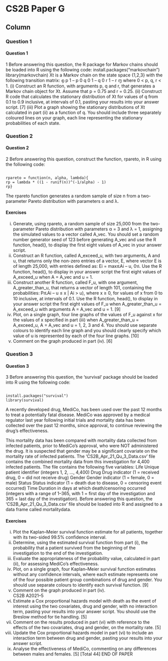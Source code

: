 
CS2B Paper G {data-navmenu="R for Risk Modelling and Survival Analysis"}
==============================================================

Column
--------------------------------

### Question 1

<h4>Question 1</h4>


1 Before answering this question, the R package for Markov chains should be loaded 
into R using the following code: 
install.packages("markovchain") 
library(markovchain)
Xt is a Markov chain on the state space {1,2,3} with the following transition matrix: 
൭
p 1 – p 0
q 0 1 – q
0 r 1 – r
൱
where 0 < p, q, r < 1. 
(i) Construct an R function, with arguments p, q and r, that generates a Markov 
chain object for Xt. 
 Assume that p = 0.75 and r = 0.25. 
(ii) Construct R code that calculates the stationary distribution of Xt for values of 
q from 0.1 to 0.9 inclusive, at intervals of 0.1, pasting your results into your 
answer script. [7] 
(iii) Plot a graph showing the stationary distributions of Xt calculated in part (ii) as 
a function of q. You should include three separately coloured lines on your 
graph, each line representing the stationary probabilities of each state.  

### Question 2

<h4>Question 2</h4>


2 Before answering this question, construct the function, rpareto, in R using the 
following code: 
<pre><code>
rpareto = function(n, alpha, lambda){ 
rp = lambda * ((1 - runif(n))^(-1/alpha) - 1) 
rp}
</code></pre>
The rpareto function generates a random sample of size n from a two-parameter 
Pareto distribution with parameters α and λ. 

#### Exercises
(i) Generate, using rpareto, a random sample of size 25,000 from the 
two-parameter Pareto distribution with parameters α = 3 and λ = 1, assigning 
the simulated values to a vector called A_vec. You should set a random 
number generator seed of 123 before generating A_vec and use the R function, 
head(), to display the first eight values of A_vec in your answer script.  
(ii) Construct an R function, called A_exceed_u, with two arguments, A and u, that 
returns only the non-zero entries of a vector, E, where vector E is of length 
25,000, with entries defined as: 
Ei = maxሼAi – u, 0ሽ.
Use the R function, head(), to display in your answer script the first eight 
values of A_exceed_u when A = A_vec and u = 1.  
(iii) Construct another R function, called F_u, with one argument, 
A_greater_than_u, that returns a vector of length 101, containing the 
probabilities: 
PሺAi – u ≤ x | Ai > u), where x ≥ 0, 
for values of x from 0 to 10 inclusive, at intervals of 0.1. 
Use the R function, head(), to display in your answer script the first eight 
values of F_u when A_greater_than_u = A_exceed_u with arguments 
A = A_vec and u = 1. [9] 
(iv) Plot, on a single graph, four line graphs of the values of F_u against x for 
the values of x specified in part (iii) when A_greater_than_u = A_exceed_u, 
A = A_vec and u = 1, 2, 3 and 4. You should use separate colours to identify 
each line graph and you should clearly specify which value of u is represented 
by each of the four line graphs. [10] 
(v) Comment on the graph produced in part (iv). [6] 

### Question 3

<h4>Question 3</h4>
3 Before answering this question, the ‘survival’ package should be loaded into R using 
the following code: 
<pre><code>
install.packages("survival") 
library(survival)
</code></pre>
A recently developed drug, MediCo, has been used over the past 12 months to treat a 
potentially fatal disease. MediCo was approved by a medical regulator last year 
following initial trials and mortality data has been collected over the past 12 months, 
since approval, to continue reviewing the drug’s effectiveness. 

This mortality data has been compared with mortality data collected from infected 
patients, prior to MediCo’s approval, who were NOT administered the drug. 
It is suspected that gender may be a significant covariate on the mortality rate of 
infected patients. 
The ‘CS2B_Apr_21_Qu_3_Data.csv’ file contains the combined mortality data from 
this investigation for 4,400 infected patients. The file contains the following five 
variables: 
Life Unique patient identifier (integers 1, 2, …, 4,400) 
Drug Drug indicator (1 = received drug, 0 = did not receive drug) 
Gender Gender indicator (1 = female, 0 = male) 
Status Status indicator (1 = death due to disease, 0 = censoring event 
occurred) 
Time Duration in days at which death/censoring occurred (integers with a 
range of 1–365, with 1 = first day of the investigation and 
365 = last day of the investigation). 
Before answering this question, the ‘CS2B_Apr_21_Qu_3_Data.csv’ file should be 
loaded into R and assigned to a data frame called mortalitydata. 

#### Exercises
(i) Plot the Kaplan–Meier survival function estimate for all patients, together with 
its two-sided 99.5% confidence interval.  
(ii) Determine, using the estimated survival function from part (i), the probability 
that a patient survived from the beginning of the investigation to the end of the 
investigation.  
(iii) Evaluate the appropriateness of the probability value, calculated in part (ii), 
for assessing MediCo’s effectiveness.  
(iv) Plot, on a single graph, four Kaplan–Meier survival function estimates without 
any confidence intervals, where each estimate represents one of the four 
possible patient group combinations of drug and gender. You should use 
separate colours to identify each survival function. [9] 
(v) Comment on the graph produced in part (iv).  
CS2B A2021–5 
(vi) Estimate a Cox proportional hazards model with death as the event of interest 
using the two covariates, drug and gender, with no interaction term, pasting 
your results into your answer script. You should use the Breslow method for 
tie handling. [5] 
(vii) Comment on the results produced in part (vi) with reference to the effects of 
the two covariates, drug and gender, on the mortality rate. [5]
(viii) Update the Cox proportional hazards model in part (vi) to include an 
interaction term between drug and gender, pasting your results into your 
answer script.  
(ix) Analyse the effectiveness of MediCo, commenting on any differences between 
males and females. [5] 
 [Total 44] 
END OF PAPER 